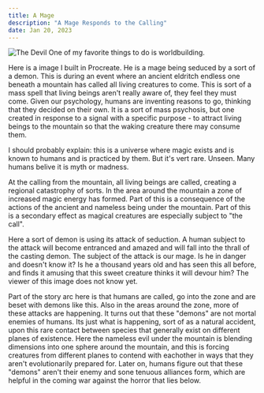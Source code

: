 ```yaml
---
title: A Mage
description: "A Mage Responds to the Calling"
date: Jan 20, 2023
---
```



![The Devil](/images/mage.jpg) One of my favorite things to do is worldbuilding.  

Here is a image I built in Procreate.  He is a mage being seduced by a sort of a demon.  This is during an event where an ancient eldritch endless one beneath a mountain has called all living creatures to come.  This is sort of a mass spell that living beings aren't really aware of, they feel they must come.  Given our psychology, humans are inventing reasons to go, thinking that they decided on their own.  It is a sort of mass psychosis, but one created in response to a signal with a specific purpose - to attract living beings to the mountain so that the waking creature there may consume them.  
 
I should probably explain: this is a universe where magic exists and is known to humans and is practiced by them.  But it's vert rare.  Unseen.  Many humans belive it is myth or madness.  
 
At the calling from the mountain, all living beings are called, creating a regional catastrophy of sorts.  In the area around the mountain a zone of increased magic energy has formed.  Part of this is a consequence of the actions of the ancient and nameless being under the mountain.  Part of this is a secondary effect as magical creatures are especially subject to "the call".  

Here a sort of demon is using its attack of seduction.  A human subject to the attack will become entranced and amazed and will fall into the thrall of the casting demon.  The subject of the attack is our mage.  Is he in danger and doesn't know it?  Is he a thousand years old and has seen this all before, and finds it amusing that this sweet creature thinks it will devour him?  The viewer of this image does not know yet.

Part of the story arc here is that humans are called, go into the zone and are beset with demons like this.  Also in the areas around the zone, more of these attacks are happening.  It turns out that these "demons" are not mortal enemies of humans.  Its just what is happening, sort of as a natural accident, upon this rare contact between species that generally exist on different planes of existence.  Here the nameless evil under the mountain is blending dimensions into one sphere around the mountain, and this is forcing creatures from different planes to contend with eachother in ways that they aren't evolutionarily prepared for.  Later on, humans figure out that these "demons" aren't their enemy and sone tenuous alliances form, which are helpful in the coming war against the horror that lies below.
